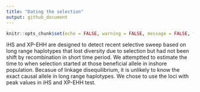 ```yaml
---
title: "Dating the selection"
output: github_document
---
```


```r
knitr::opts_chunk$set(echo = FALSE, warning = FALSE, message = FALSE, fig.retina = 2)
```

iHS and XP-EHH are designed to detect recent selective sweep based on long range haplotypes that lost diversity due to selection but had not been shift by recombination in short time period. We attemptted to estimate the time to when selection started at those beneficial allele in inshore population. Becasue of linkage disequilibrium, it is unlikely to know the exact causal allele in long range haplotypes. We chose to use the loci with peak values in iHS and XP-EHH test.



